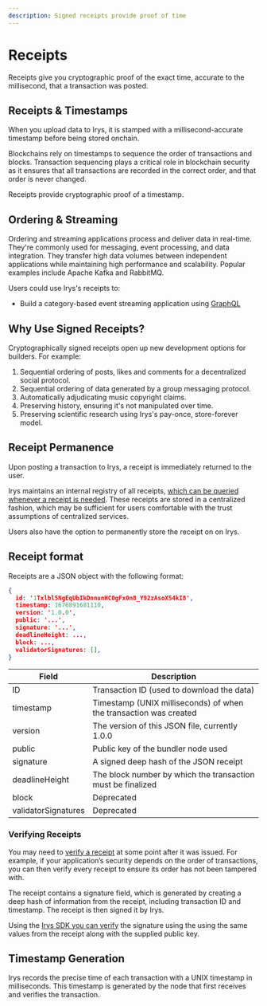 ```yaml
---
description: Signed receipts provide proof of time
---
```



# Receipts

Receipts give you cryptographic proof of the exact time, accurate to the millisecond, that a transaction was posted.

## Receipts & Timestamps

When you upload data to Irys, it is stamped with a millisecond-accurate timestamp before being stored onchain.

Blockchains rely on timestamps to sequence the order of transactions and blocks. Transaction sequencing plays a critical role in blockchain security as it ensures that all transactions are recorded in the correct order, and that order is never changed.

Receipts provide cryptographic proof of a timestamp.

## Ordering & Streaming

Ordering and streaming applications process and deliver data in real-time. They're commonly used for messaging, event processing, and data integration. They transfer high data volumes between independent applications while maintaining high performance and scalability. Popular examples include Apache Kafka and RabbitMQ.

Users could use Irys's receipts to:

- Build a category-based event streaming application using [GraphQL](/build/onchain-data/graphql)

## Why Use Signed Receipts?

Cryptographically signed receipts open up new development options for builders. For example:

1. Sequential ordering of posts, likes and comments for a decentralized social protocol.
2. Sequential ordering of data generated by a group messaging protocol.
3. Automatically adjudicating music copyright claims.
4. Preserving history, ensuring it's not manipulated over time.
5. Preserving scientific research using Irys's pay-once, store-forever model.

## Receipt Permanence

Upon posting a transaction to Irys, a receipt is immediately returned to the user.

Irys maintains an internal registry of all receipts, [which can be queried whenever a receipt is needed](/build/onchain-data/sdk/api/utils-getReceipt). These receipts are stored in a centralized fashion, which may be sufficient for users comfortable with the trust assumptions of centralized services.

Users also have the option to permanently store the receipt on on Irys.

## Receipt format

Receipts are a JSON object with the following format:

```json
{
  id: '1Txlbl5NgEqUbIkDnnunHC0gFx0n8_Y92zAsoX54kI8',
  timestamp: 1676891681110,
  version: '1.0.0',
  public: '...',
  signature: '...',
  deadlineHeight: ...,
  block: ...,
  validatorSignatures: [],
}
```

| Field               | Description                                                            |
| ------------------- | ---------------------------------------------------------------------- |
| ID                  | Transaction ID (used to download the data)                             |
| timestamp           | Timestamp (UNIX milliseconds) of when the transaction was created      |
| version             | The version of this JSON file, currently 1.0.0                         |
| public              | Public key of the bundler node used                                    |
| signature           | A signed deep hash of the JSON receipt                                 |
| deadlineHeight      | The block number by which the transaction must be finalized            |
| block               | Deprecated                                                             |
| validatorSignatures | Deprecated                                                             |

### Verifying Receipts

You may need to [verify a receipt](/build/onchain-data/sdk/api/utils-verifyReceipt) at some point after it was issued. For example, if your application’s security depends on the order of transactions, you can then verify every receipt to ensure its order has not been tampered with.

The receipt contains a signature field, which is generated by creating a deep hash of information from the receipt, including transaction ID and timestamp. The receipt is then signed it by Irys.

Using the [Irys SDK you can verify](/build/onchain-data/sdk/api/utils-verifyReceipt) the signature using the using the same values from the receipt along with the supplied public key.

## Timestamp Generation

Irys records the precise time of each transaction with a UNIX timestamp in milliseconds. This timestamp is generated by the node that first receives and verifies the transaction.
